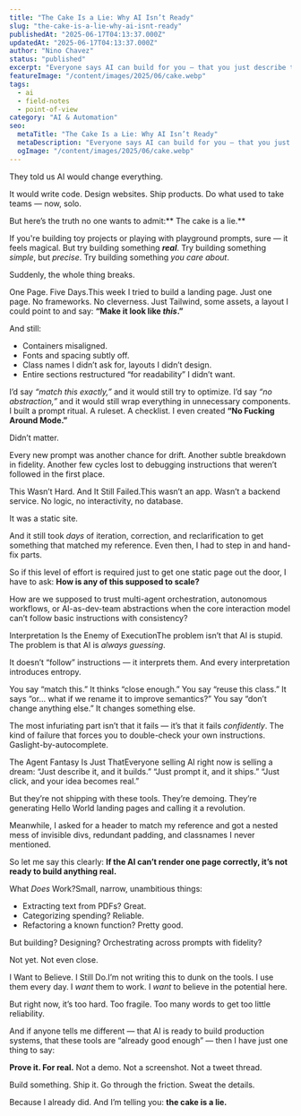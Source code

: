 ```yaml
---
title: "The Cake Is a Lie: Why AI Isn’t Ready"
slug: "the-cake-is-a-lie-why-ai-isnt-ready"
publishedAt: "2025-06-17T04:13:37.000Z"
updatedAt: "2025-06-17T04:13:37.000Z"
author: "Nino Chavez"
status: "published"
excerpt: "Everyone says AI can build for you — that you just describe the thing, and it ships itself. But I actually tried. I took it seriously. And what I found was brittle, inconsistent, and full of guesswork. If it took this much effort to build a landing page, what happens when the stakes are higher?"
featureImage: "/content/images/2025/06/cake.webp"
tags:
  - ai
  - field-notes
  - point-of-view
category: "AI & Automation"
seo:
  metaTitle: "The Cake Is a Lie: Why AI Isn’t Ready"
  metaDescription: "Everyone says AI can build for you — that you just describe the thing, and it ships itself. But I actually tried. I took it seriously. And what I found was brittle, inconsistent, and full of guesswork. If it took this much effort to build a landing page, what happens when the stakes are higher?"
  ogImage: "/content/images/2025/06/cake.webp"
---
```


They told us AI would change everything.

It would write code.
Design websites.
Ship products.
Do what used to take teams — now, solo.

But here’s the truth no one wants to admit:** The cake is a lie.**

If you're building toy projects or playing with playground prompts, sure — it feels magical.
But try building something ***real***.
Try building something *simple*, but *precise*.
Try building something *you care about*.

Suddenly, the whole thing breaks.

One Page. Five Days.This week I tried to build a landing page. Just one page.
No frameworks. No cleverness. Just Tailwind, some assets, a layout I could point to and say: **“Make it look like *this*.”**

And still:

- Containers misaligned.
- Fonts and spacing subtly off.
- Class names I didn’t ask for, layouts I didn’t design.
- Entire sections restructured “for readability” I didn’t want.

I’d say *“match this exactly,”* and it would still try to optimize.
I’d say *“no abstraction,”* and it would still wrap everything in unnecessary components.
I built a prompt ritual. A ruleset. A checklist.
I even created **“No Fucking Around Mode.”**

Didn’t matter.

Every new prompt was another chance for drift. Another subtle breakdown in fidelity. Another few cycles lost to debugging instructions that weren’t followed in the first place.

This Wasn’t Hard. And It Still Failed.This wasn’t an app.
Wasn’t a backend service.
No logic, no interactivity, no database.

It was a static site.

And it still took *days* of iteration, correction, and reclarification to get something that matched my reference. Even then, I had to step in and hand-fix parts.

So if this level of effort is required just to get one static page out the door, I have to ask:
**How is any of this supposed to scale?**

How are we supposed to trust multi-agent orchestration, autonomous workflows, or AI-as-dev-team abstractions when the core interaction model can’t follow basic instructions with consistency?

Interpretation Is the Enemy of ExecutionThe problem isn’t that AI is stupid.
The problem is that AI is *always guessing*.

It doesn’t “follow” instructions — it interprets them.
And every interpretation introduces entropy.

You say “match this.” It thinks “close enough.”
You say “reuse this class.” It says “or… what if we rename it to improve semantics?”
You say “don’t change anything else.” It changes something else.

The most infuriating part isn’t that it fails — it’s that it fails *confidently*.
The kind of failure that forces you to double-check your own instructions.
Gaslight-by-autocomplete.

The Agent Fantasy Is Just ThatEveryone selling AI right now is selling a dream:
“Just describe it, and it builds.”
“Just prompt it, and it ships.”
“Just click, and your idea becomes real.”

But they’re not shipping with these tools. They’re demoing.
They’re generating Hello World landing pages and calling it a revolution.

Meanwhile, I asked for a header to match my reference and got a nested mess of invisible divs, redundant padding, and classnames I never mentioned.

So let me say this clearly:
**If the AI can’t render one page correctly, it’s not ready to build anything real.**

What *Does* Work?Small, narrow, unambitious things:

- Extracting text from PDFs? Great.
- Categorizing spending? Reliable.
- Refactoring a known function? Pretty good.

But building?
Designing?
Orchestrating across prompts with fidelity?

Not yet. Not even close.

I Want to Believe. I Still Do.I’m not writing this to dunk on the tools.
I use them every day.
I *want* them to work.
I *want* to believe in the potential here.

But right now, it’s too hard.
Too fragile.
Too many words to get too little reliability.

And if anyone tells me different —
that AI is ready to build production systems,
that these tools are “already good enough” —
then I have just one thing to say:

**Prove it. For real.**
Not a demo. Not a screenshot. Not a tweet thread.

Build something. Ship it.
Go through the friction.
Sweat the details.

Because I already did.
And I’m telling you: **the cake is a lie.**
